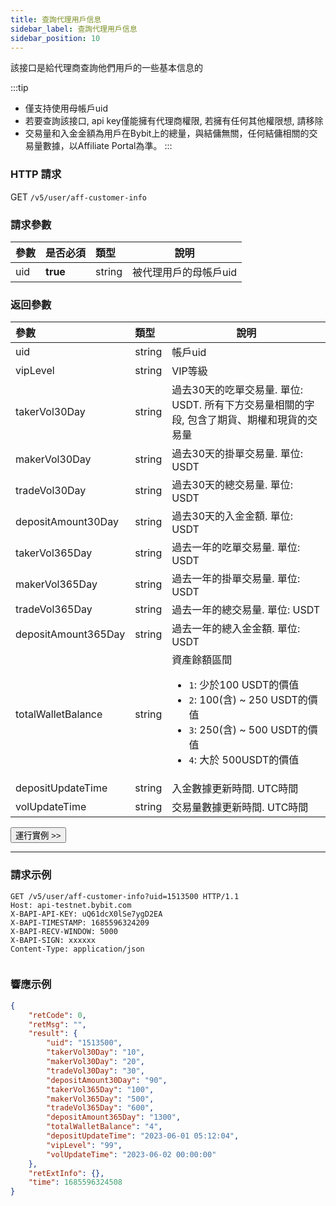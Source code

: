 ```yaml
---
title: 查詢代理用戶信息
sidebar_label: 查詢代理用戶信息
sidebar_position: 10
---
```


該接口是給代理商查詢他們用戶的一些基本信息的

:::tip
* 僅支持使用母帳戶uid
* 若要查詢該接口, api key僅能擁有代理商權限, 若擁有任何其他權限想, 請移除
* 交易量和入金金額為用戶在Bybit上的總量，與結傭無關，任何結傭相關的交易量數據，以Affiliate Portal為準。
:::

### HTTP 請求
GET `/v5/user/aff-customer-info`

### 請求參數
| 參數 | 是否必須 | 類型 | 說明|
|:----- |:-------|:-----|------ |
|uid |**true** |string |被代理用戶的母帳戶uid|

### 返回參數
| 參數 | 類型 | 說明|
|:----- |:-----|----- |
|uid |string |帳戶uid|
|vipLevel |string |VIP等級 |
|takerVol30Day |string |過去30天的吃單交易量. 單位: USDT. 所有下方交易量相關的字段, 包含了期貨、期權和現貨的交易量 |
|makerVol30Day |string |過去30天的掛單交易量. 單位: USDT |
|tradeVol30Day |string |過去30天的總交易量. 單位: USDT |
|depositAmount30Day |string |過去30天的入金金額. 單位: USDT |
|takerVol365Day |string |過去一年的吃單交易量. 單位: USDT |
|makerVol365Day |string |過去一年的掛單交易量. 單位: USDT |
|tradeVol365Day |string |過去一年的總交易量. 單位: USDT |
|depositAmount365Day |string |過去一年的總入金金額. 單位: USDT |
|totalWalletBalance |string |資產餘額區間<ul><li>`1`: 少於100 USDT的價值</li><li>`2`: 100(含) ~ 250 USDT的價值</li><li>`3`: 250(含) ~ 500 USDT的價值</li><li>`4`: 大於 500USDT的價值</li></ul>  |
|depositUpdateTime |string |入金數據更新時間. UTC時間 |
|volUpdateTime |string |交易量數據更新時間. UTC時間 |

<a href="/api-explorer/v5/user/affiliate-info"><Button>運行實例 >></Button></a>

---

### 請求示例

<Tabs groupId="programming-languages">
<TabItem value="http" label="HTTP">

```http
GET /v5/user/aff-customer-info?uid=1513500 HTTP/1.1
Host: api-testnet.bybit.com
X-BAPI-API-KEY: uQ61dcX0lSe7ygD2EA
X-BAPI-TIMESTAMP: 1685596324209
X-BAPI-RECV-WINDOW: 5000
X-BAPI-SIGN: xxxxxx
Content-Type: application/json
```

</TabItem>
<TabItem value="python" label="Python">

```python

```

</TabItem>
</Tabs>

### 響應示例

```json
{
    "retCode": 0,
    "retMsg": "",
    "result": {
        "uid": "1513500",
        "takerVol30Day": "10",
        "makerVol30Day": "20",
        "tradeVol30Day": "30",
        "depositAmount30Day": "90",
        "takerVol365Day": "100",
        "makerVol365Day": "500",
        "tradeVol365Day": "600",
        "depositAmount365Day": "1300",
        "totalWalletBalance": "4",
        "depositUpdateTime": "2023-06-01 05:12:04",
        "vipLevel": "99",
        "volUpdateTime": "2023-06-02 00:00:00"
    },
    "retExtInfo": {},
    "time": 1685596324508
}
```
